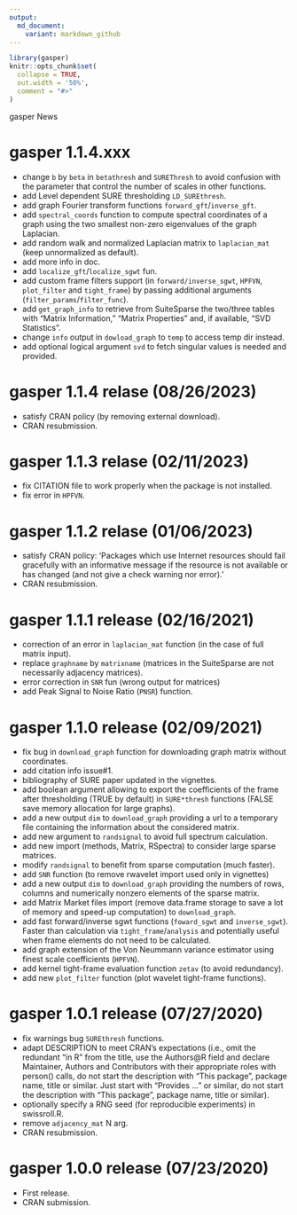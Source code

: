 ```yaml
---
output:
  md_document:
    variant: markdown_github
---
```

```r
library(gasper)
knitr::opts_chunk$set(
  collapse = TRUE,
  out.width = '50%',
  comment = "#>"
)
```

gasper News

# gasper 1.1.4.xxx
* change `b` by `beta` in `betathresh` and `SUREThresh` to avoid confusion with the parameter that control the number of scales in other functions.
* add Level dependent SURE thresholding `LD_SUREthresh`.
* add graph Fourier transform functions `forward_gft`/`inverse_gft`.
* add `spectral_coords` function to compute spectral coordinates of a graph using the two smallest non-zero eigenvalues of the graph Laplacian.
* add random walk and normalized Laplacian matrix to `laplacian_mat` (keep unnormalized as default).
* add more info in doc.
* add `localize_gft`/`localize_sgwt` fun.
* add custom frame filters support (in `forward/inverse_sgwt`, `HPFVN`, `plot_filter` and `tight_frame`) by passing additional arguments (`filter_params`/`filter_func`).
* add `get_graph_info` to retrieve from SuiteSparse the two/three tables with "Matrix Information," "Matrix Properties" and, if available, "SVD Statistics".
* change `info` output in `dowload_graph` to `temp` to access temp dir instead.
* add optional logical argument `svd` to fetch singular values is needed and provided.

# gasper 1.1.4 relase (08/26/2023)
* satisfy CRAN policy (by removing external download).
* CRAN resubmission.

# gasper 1.1.3 relase (02/11/2023)
* fix CITATION file to work properly when the package is not installed.
* fix error in `HPFVN`.

# gasper 1.1.2 relase (01/06/2023)
* satisfy CRAN policy: 'Packages which use Internet resources should fail gracefully with an informative message
if the resource is not available or has changed (and not give a check warning nor error).'
* CRAN resubmission.

# gasper 1.1.1 release (02/16/2021)
* correction of an error in `laplacian_mat` function (in the case of full matrix input).
* replace `graphname` by `matrixname` (matrices in the SuiteSparse are not necessarily adjacency matrices).
* error correction in `SNR` fun (wrong output for matrices)
* add Peak Signal to Noise Ratio (`PNSR`) function.

# gasper 1.1.0 release (02/09/2021)
* fix bug in `download_graph` function for downloading graph matrix without coordinates.
* add citation info issue#1.
* bibliography of SURE paper updated in the vignettes.
* add boolean argument allowing to export the coefficients of the frame after thresholding (TRUE by default) in `SURE*thresh` functions (FALSE save memory allocation for large graphs).
* add a new output `dim` to `download_graph` providing a url to a temporary file containing the information about the considered matrix.
* add new argument to `randsignal` to avoid full spectrum calculation.
* add new import (methods, Matrix, RSpectra) to consider large sparse matrices.
* modify `randsignal` to benefit from sparse computation (much faster).
* add `SNR` function (to remove rwavelet import used only in vignettes)
* add a new output `dim` to `download_graph` providing the numbers of rows, columns and numerically nonzero elements of the sparse matrix.
* add Matrix Market files import (remove data.frame storage to save a lot of memory and speed-up computation) to `download_graph`.
* add fast forward/inverse sgwt functions (`foward_sgwt` and `inverse_sgwt`). Faster than calculation via `tight_frame`/`analysis` and potentially useful when frame elements do not need to be calculated.
* add graph extension of the Von Neummann variance estimator using finest scale coefficients (`HPFVN`).
* add kernel tight-frame evaluation function `zetav` (to avoid redundancy).
* add new `plot_filter` function (plot wavelet tight-frame functions).

# gasper 1.0.1 release (07/27/2020)
* fix warnings bug `SUREthresh` functions.
* adapt DESCRIPTION to meet CRAN's expectations (i.e., omit the redundant "in R" from the title, use the Authors\@R field and declare Maintainer, Authors and Contributors with their appropriate roles with person() calls, do not start the description with "This package", package name, title or similar. Just start with "Provides ..." or similar,  do not start the description with "This package", package name, title or similar).
* optionally specify a RNG seed (for reproducible experiments) in swissroll.R.
* remove `adjacency_mat` N arg.
* CRAN resubmission.

# gasper 1.0.0 release (07/23/2020)
* First release.
* CRAN submission.
